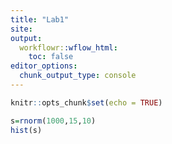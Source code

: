 ---
title: "Lab1"
site: 
output:
  workflowr::wflow_html:
    toc: false
editor_options:
  chunk_output_type: console
---

```{r setup, include=FALSE}
knitr::opts_chunk$set(echo = TRUE)
```

```{r Simulation}
s=rnorm(1000,15,10)
hist(s)
```

